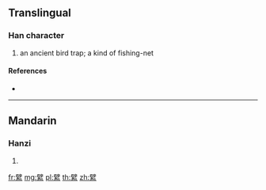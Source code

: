 {{character info/new}}
==Translingual==

===Han character===
{{Han char|rn=120|rad=糸|as=13|sn=19|four=70903|canj=SJVIF}}

# an ancient bird trap; a kind of fishing-net

====References====
* {{Han ref|kx=0941.010|dkj=27961|dj=1380.130|hdz=53462.080|uh=7E74|ud=32372|bh=F2B7|bd=62135}}

----

==Mandarin==

===Hanzi===
{{cmn-hanzi|pin=[[bì]] ([[bi4]]), [[bò]] ([[bo4]])|wg=pi<sup>4</sup>, po<sup>4</sup>}}

# {{defn|lang=cmn|sort=糸13}}

[[fr:繴]]
[[mg:繴]]
[[pl:繴]]
[[th:繴]]
[[zh:繴]]